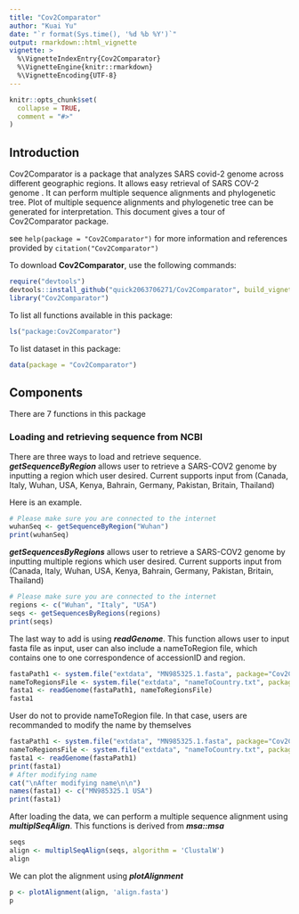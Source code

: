 ```yaml
---
title: "Cov2Comparator"
author: "Kuai Yu"
date: "`r format(Sys.time(), '%d %b %Y')`"
output: rmarkdown::html_vignette
vignette: >
  %\VignetteIndexEntry{Cov2Comparator}
  %\VignetteEngine{knitr::rmarkdown}
  %\VignetteEncoding{UTF-8}
---
```


```r
knitr::opts_chunk$set(
  collapse = TRUE,
  comment = "#>"
)
```

## Introduction
Cov2Comparator is a package that analyzes SARS covid-2 genome across different 
geographic regions. It allows easy retrieval of SARS COV-2 genome 
. It can perform multiple sequence alignments and 
phylogenetic tree. Plot of multiple sequence alignments and 
phylogenetic tree can be generated for interpretation. This document gives a 
tour of Cov2Comparator package.

see `help(package = "Cov2Comparator")` for more information and 
references provided by `citation("Cov2Comparator")`

To download **Cov2Comparator**, use the following commands:

```r
require("devtools")
devtools::install_github("quick2063706271/Cov2Comparator", build_vignettes = TRUE)
library("Cov2Comparator")
```

To list all functions available in this package:

```r
ls("package:Cov2Comparator")
```

To list dataset in this package:

``` r
data(package = "Cov2Comparator")
```

## Components
There are 7 functions in this package

### Loading and retrieving sequence from NCBI 
There are three ways to load and retrieve sequence. 
__*getSequenceByRegion*__ allows user to retrieve a SARS-COV2 genome by 
inputting a region which user desired. Current supports input from 
(Canada, Italy, Wuhan, USA, Kenya, Bahrain, Germany, Pakistan, Britain, 
Thailand)

Here is an example.
```r
# Please make sure you are connected to the internet
wuhanSeq <- getSequenceByRegion("Wuhan")
print(wuhanSeq)
```

__*getSequencesByRegions*__ allows user to retrieve a SARS-COV2 genome by 
inputting multiple regions which user desired. Current supports input from 
(Canada, Italy, Wuhan, USA, Kenya, Bahrain, Germany, Pakistan, Britain, 
Thailand)

```r
# Please make sure you are connected to the internet
regions <- c("Wuhan", "Italy", "USA")
seqs <- getSequencesByRegions(regions)
print(seqs)
```

The last way to add is using __*readGenome*__. This function allows user to input fasta file as input, user can also include a nameToRegion file, which contains one to one correspondence of accessionID and region.
```r
fastaPath1 <- system.file("extdata", "MN985325.1.fasta", package="Cov2Comparator")
nameToRegionsFile <- system.file("extdata", "nameToCountry.txt", package="Cov2Comparator")
fasta1 <- readGenome(fastaPath1, nameToRegionsFile)
fasta1
```

User do not to provide nameToRegion file. In that case, users are recommanded to
modify the name by themselves

```r
fastaPath1 <- system.file("extdata", "MN985325.1.fasta", package="Cov2Comparator")
nameToRegionsFile <- system.file("extdata", "nameToCountry.txt", package="Cov2Comparator")
fasta1 <- readGenome(fastaPath1)
print(fasta1)
# After modifying name
cat("\nAfter modifying name\n\n")
names(fasta1) <- c("MN985325.1 USA")
print(fasta1)
```

After loading the data, we can perform a multiple sequence alignment using 
__*multiplSeqAlign*__. This functions is derived from __*msa::msa*__ 
```R
seqs
align <- multiplSeqAlign(seqs, algorithm = 'ClustalW')
align
```
We can plot the alignment using __*plotAlignment*__

```r
p <- plotAlignment(align, 'align.fasta')
p
```



